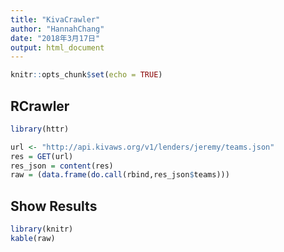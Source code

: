 ```yaml
---
title: "KivaCrawler"
author: "HannahChang"
date: "2018年3月17日"
output: html_document
---
```


```r
knitr::opts_chunk$set(echo = TRUE)
```

## RCrawler

```r
library(httr)

url <- "http://api.kivaws.org/v1/lenders/jeremy/teams.json"
res = GET(url)
res_json = content(res)
raw = (data.frame(do.call(rbind,res_json$teams)))
```

## Show Results

```r
library(knitr)
kable(raw)
```